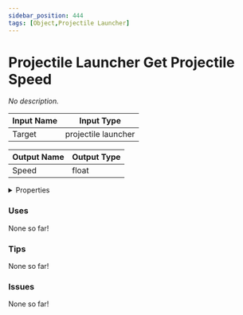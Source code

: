 ```yaml
---
sidebar_position: 444
tags: [Object,Projectile Launcher]
---
```


# Projectile Launcher Get Projectile Speed

*No description.*




<EsbSvg />

| Input Name | Input Type |
|-----------|-----------|
| Target | projectile launcher |

| Output Name | Output Type |
|-----------|-----------|
| Speed | float |


<details>
  <summary>Properties</summary>
  <div>
    <div>
    <table>
      <thead>
        <tr>
          <th>Is beta required?</th>
          <th>❌</th>
        </tr>
        <tr>
          <th>Is this chip a trolling risk?</th>
          <th>❌</th>
        </tr>
        <tr>
          <th>Chip UUID</th>
          <th>1803843e-4e3b-4422-ada9-5f8959337ee5</th>
        </tr>
      </thead>
    </table>
    </div>
  </div>
</details>

### Uses

None so far!

### Tips

None so far!

### Issues

None so far!
